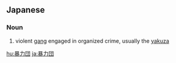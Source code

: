==Japanese==
{{ja-kanjitab|ぼう|りょく|だん|yomi=on}}

===Noun===
{{ja-noun|ぼうりょくだん}}

# violent [[gang]] engaged in organized crime, usually the [[yakuza]]

[[hu:暴力団]]
[[ja:暴力団]]